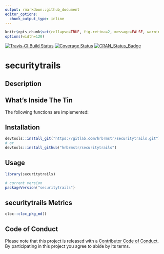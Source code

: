 ```yaml
---
output: rmarkdown::github_document
editor_options: 
  chunk_output_type: inline
---
```

```r
knitr$opts_chunk$set(collapse=TRUE, fig.retina=2, message=FALSE, warning=FALSE)
options(width=120)
```

[![Travis-CI Build Status](https://travis-ci.org/hrbrmstr/securitytrails.svg?branch=master)](https://travis-ci.org/hrbrmstr/securitytrails) 
[![Coverage Status](https://codecov.io/gh/hrbrmstr/securitytrails/branch/master/graph/badge.svg)](https://codecov.io/gh/hrbrmstr/securitytrails)
[![CRAN_Status_Badge](http://www.r-pkg.org/badges/version/securitytrails)](https://cran.r-project.org/package=securitytrails)

# securitytrails

## Description

## What's Inside The Tin

The following functions are implemented:

## Installation

```r
devtools::install_git("https://gitlab.com/hrbrmstr/securitytrails.git")
# or
devtools::install_github("hrbrmstr/securitytrails")
```

## Usage

```r
library(securitytrails)

# current version
packageVersion("securitytrails")

```

## securitytrails Metrics

```r
cloc::cloc_pkg_md()
```

## Code of Conduct

Please note that this project is released with a [Contributor Code of Conduct](CONDUCT.md). 
By participating in this project you agree to abide by its terms.
